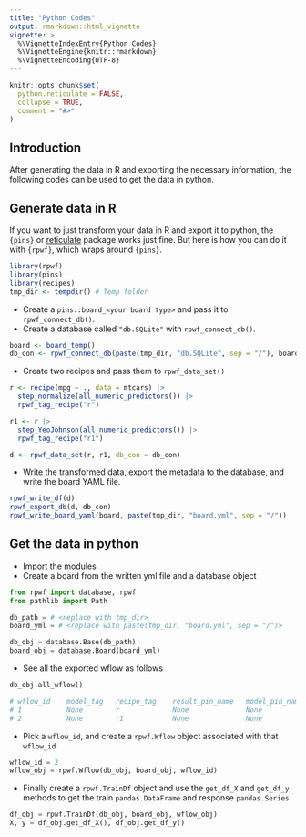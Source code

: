 ```yaml
---
title: "Python Codes"
output: rmarkdown::html_vignette
vignette: >
  %\VignetteIndexEntry{Python Codes}
  %\VignetteEngine{knitr::rmarkdown}
  %\VignetteEncoding{UTF-8}
---
```


```r
knitr::opts_chunk$set(
  python.reticulate = FALSE,
  collapse = TRUE,
  comment = "#>"
)
```

## Introduction
After generating the data in R and exporting the necessary information, the 
following codes can be used to get the data in python.  

## Generate data in R
If you want to just transform your data in R and export it to python, the `{pins}`
or [reticulate](https://rstudio.github.io/reticulate/index.html) package 
works just fine. But here is how you can do it with `{rpwf}`, which wraps around
`{pins}`.   

```r
library(rpwf)
library(pins)
library(recipes)
tmp_dir <- tempdir() # Temp folder
```

* Create a `pins::board_<your board type>` and pass it to `rpwf_connect_db()`.  
* Create a database called `"db.SQLite"` with `rpwf_connect_db()`.  

```r
board <- board_temp()
db_con <- rpwf_connect_db(paste(tmp_dir, "db.SQLite", sep = "/"), board)
```

* Create two recipes and pass them to `rpwf_data_set()`  
```r
r <- recipe(mpg ~ ., data = mtcars) |>
  step_normalize(all_numeric_predictors()) |>
  rpwf_tag_recipe("r")

r1 <- r |>
  step_YeoJohnson(all_numeric_predictors()) |>
  rpwf_tag_recipe("r1")

d <- rpwf_data_set(r, r1, db_con = db_con)
```

* Write the transformed data, export the metadata to the database, and write the 
board YAML file.  
```r
rpwf_write_df(d)
rpwf_export_db(d, db_con)
rpwf_write_board_yaml(board, paste(tmp_dir, "board.yml", sep = "/"))
```

## Get the data  in python
* Import the modules  
* Create a board from the written yml file and a database object  
```python
from rpwf import database, rpwf
from pathlib import Path

db_path = # <replace with tmp_dir>
board_yml = # <replace with paste(tmp_dir, "board.yml", sep = "/")>

db_obj = database.Base(db_path)
board_obj = database.Board(board_yml)
```

* See all the exported wflow as follows  
```python
db_obj.all_wflow()

# wflow_id    model_tag   recipe_tag    result_pin_name   model_pin_name
# 1           None        r             None              None
# 2           None        r1            None              None
```

* Pick a `wflow_id`, and create a `rpwf.Wflow` object associated with that 
`wflow_id`
```python
wflow_id = 2
wflow_obj = rpwf.Wflow(db_obj, board_obj, wflow_id)
```

* Finally create a `rpwf.TrainDf` object and use the `get_df_X` and `get_df_y` 
methods to get the train `pandas.DataFrame` and response `pandas.Series`  
```python
df_obj = rpwf.TrainDf(db_obj, board_obj, wflow_obj)
X, y = df_obj.get_df_X(), df_obj.get_df_y()
```

